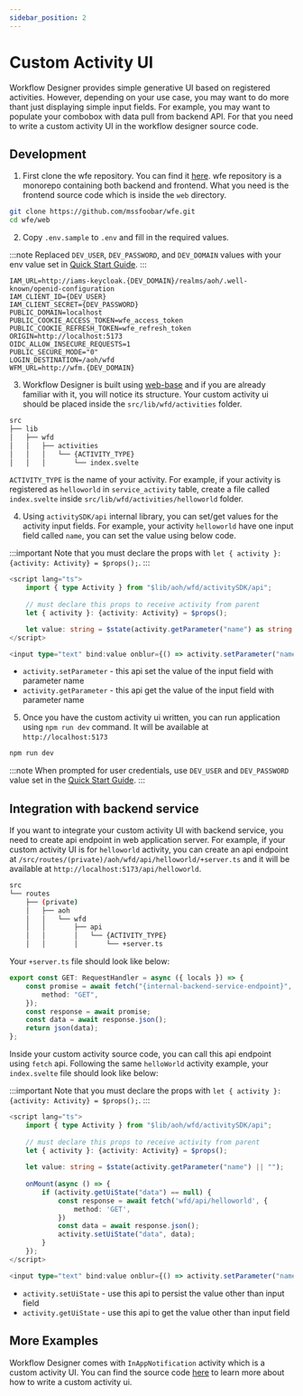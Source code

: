 ```yaml
---
sidebar_position: 2
---
```

# Custom Activity UI

Workflow Designer provides simple generative UI based on registered activities. However, depending on your use case, 
you may want to do more thant just displaying simple input fields. For example, you may want to populate your combobox 
with data pull from backend API. For that you need to write a custom activity UI in the workflow designer source code.

## Development

1. First clone the wfe repository. You can find it [here](https://github.com/mssfoobar/wfe). wfe repository is a 
   monorepo containing both backend and frontend. What you need is the frontend source code which is inside the `web` 
   directory.

```bash
git clone https://github.com/mssfoobar/wfe.git
cd wfe/web
```

2. Copy `.env.sample` to `.env` and fill in the required values.

:::note
Replaced `DEV_USER`, `DEV_PASSWORD`, and `DEV_DOMAIN` values with your env value set in 
[Quick Start Guide](/docs/modules/wfe/quickstart/quickstart.mdx).
:::

```dotenv
IAM_URL=http://iams-keycloak.{DEV_DOMAIN}/realms/aoh/.well-known/openid-configuration
IAM_CLIENT_ID={DEV_USER}
IAM_CLIENT_SECRET={DEV_PASSWORD}
PUBLIC_DOMAIN=localhost
PUBLIC_COOKIE_ACCESS_TOKEN=wfe_access_token
PUBLIC_COOKIE_REFRESH_TOKEN=wfe_refresh_token
ORIGIN=http://localhost:5173
OIDC_ALLOW_INSECURE_REQUESTS=1
PUBLIC_SECURE_MODE="0"
LOGIN_DESTINATION=/aoh/wfd
WFM_URL=http://wfm.{DEV_DOMAIN}
````

3. Workflow Designer is built using [web-base](/docs/modules/web-base/overview.md) and if you are already familiar with
it, you will notice its structure. Your custom activity ui should be placed inside the `src/lib/wfd/activities` folder.

```bash
src
├── lib
│   ├── wfd
│   │   ├── activities
│   │   │   └── {ACTIVITY_TYPE}
│   │   │       └── index.svelte
```

`ACTIVITY_TYPE` is the name of your activity. For example, if your activity is registered as `helloworld` in 
`service_activity` table, create a file called `index.svelte` inside `src/lib/wfd/activities/helloworld` folder.

4. Using `activitySDK/api` internal library, you can set/get values for the activity input fields. For example, your 
activity `helloworld` have one input field called `name`, you can set the value using below code.

:::important
Note that you must declare the props with `let { activity }: {activity: Activity} = $props();`.
:::

```typescript jsx {7,10} showLineNumbers
<script lang="ts">
	import { type Activity } from "$lib/aoh/wfd/activitySDK/api";
	
	// must declare this props to receive activity from parent
	let { activity }: {activity: Activity} = $props();

	let value: string = $state(activity.getParameter("name") as string || "");
</script>

<input type="text" bind:value onblur={() => activity.setParameter("name", value)} />
```

- `activity.setParameter` - this api set the value of the input field with parameter name
- `activity.getParameter` - this api get the value of the input field with parameter name


5. Once you have the custom activity ui written, you can run application using `npm run dev` command. It will be 
available at `http://localhost:5173`

```bash
npm run dev
```

:::note
When prompted for user credentials, use `DEV_USER` and `DEV_PASSWORD` value set in the 
[Quick Start Guide](/docs/modules/wfe/quickstart/quickstart.mdx).
:::

## Integration with backend service

If you want to integrate your custom activity UI with backend service, you need to create api endpoint in web 
application server. For example, if your custom activity UI is for `helloworld` activity, you can create an api 
endpoint at `/src/routes/(private)/aoh/wfd/api/helloworld/+server.ts` and it will be available at 
`http://localhost:5173/api/helloworld`.

```bash
src
└── routes
    ├── (private)
    │   ├── aoh
    │   │   └── wfd
    │   │       ├── api
    │   │       │   └── {ACTIVITY_TYPE}
    │   │       │       └── +server.ts
```

Your `+server.ts` file should look like below:

```typescript
export const GET: RequestHandler = async ({ locals }) => {
	const promise = await fetch("{internal-backend-service-endpoint}", {
		method: "GET",
	});
	const response = await promise;
	const data = await response.json();
	return json(data);
};
```

Inside your custom activity source code, you can call this api endpoint using `fetch` api. Following the same 
`helloWorld` activity example, your `index.svelte` file should look like below:

:::important
Note that you must declare the props with `let { activity }: {activity: Activity} = $props();`.
:::

```typescript jsx {10,15} showLineNumbers
<script lang="ts">
	import { type Activity } from "$lib/aoh/wfd/activitySDK/api";
	
	// must declare this props to receive activity from parent
	let { activity }: {activity: Activity} = $props();
	
	let value: string = $state(activity.getParameter("name") || "");
	
	onMount(async () => {
		if (activity.getUiState("data") == null) {
			const response = await fetch('wfd/api/helloworld', {
				method: 'GET',
			})
			const data = await response.json();
			activity.setUiState("data", data);
		}
	});
</script>

<input type="text" bind:value onblur={() => activity.setParameter("name", value)} />
```

- `activity.setUiState` - use this api to persist the value other than input field
- `activity.getUiState` - use this api to get the value other than input field

## More Examples

Workflow Designer comes with `InAppNotification` activity which is a custom activity UI. You can find the source code 
[here](https://github.com/mssfoobar/wfe/blob/develop/web/src/lib/aoh/wfd/activities/InAppNotification/index.svelte) to 
learn more about how to write a custom activity ui.
